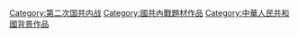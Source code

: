[[Category:第二次国共内战|Category:第二次国共内战]]
[[Category:國共內戰題材作品|Category:國共內戰題材作品]]
[[Category:中華人民共和國背景作品|Category:中華人民共和國背景作品]]